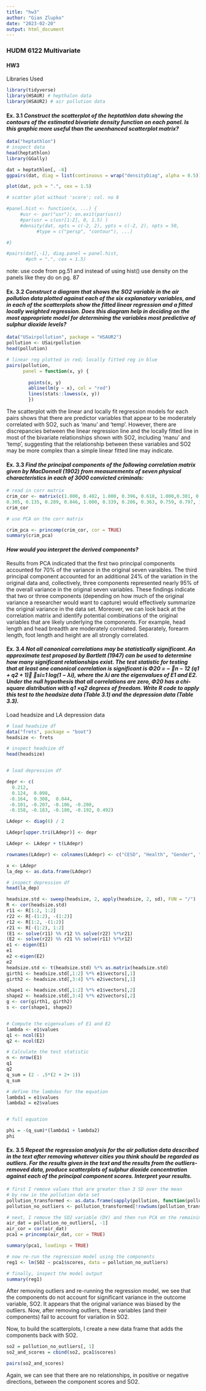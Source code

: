 ```yaml
---
title: "hw3"
author: "Gian Zlupko"
date: "2023-02-20"
output: html_document
---
```


### HUDM 6122 Multivariate  
#### HW3 


Libraries Used
```r
library(tidyverse)
library(HSAUR) # hepthalon data 
library(HSAUR2) # air pollution data 

```




#### Ex. 3.1 *Construct the scatterplot of the heptathlon data showing the contours of the estimated bivariate density function on each panel. Is this graphic more useful than the unenhanced scatterplot matrix?*


```r
data("heptathlon") 
# inspect data 
head(heptathlon) 
library(GGally) 

dat = heptathlon[, -8]
ggpairs(dat, diag = list(continuous = wrap("densityDiag", alpha = 0.5)))  

```



```r
plot(dat, pch = ".", cex = 1.5)
```




```r

# scatter plot without 'score'; col. no 8 

#panel.hist <- function(x, ...) {
     #usr <- par("usr"); on.exit(par(usr))
     #par(usr = c(usr[1:2], 0, 1.5) )
     #density(dat, xpts = c(-2, 2), ypts = c(-2, 2), npts = 50,
           #type = c("persp", "contour"), ...)

#}

#pairs(dat[,-1], diag.panel = panel.hist, 
       #pch = ".", cex = 1.5)
```


note: use code from pg.51 and instead of using hist() use density on the panels like they do on pg. 87



#### Ex. 3.2 *Construct a diagram that shows the SO2 variable in the air pollution data plotted against each of the six explanatory variables, and in each of the scatterplots show the fitted linear regression and a fitted locally weighted regression. Does this diagram help in deciding on the most appropriate model for determining the variables most predictive of sulphur dioxide levels?*

```r

data("USairpollution", package = "HSAUR2")
pollution <- USairpollution
head(pollution) 

# linear reg plotted in red; locally fitted reg in blue
pairs(pollution, 
      panel = function(x, y) { 
        
        points(x, y)
        abline(lm(y ~ x), col = "red")
        lines(stats::lowess(x, y))
        })

```

The scatterplot with the linear and locally fit regression models for each pairs shows that there are predictor variables that appear to be moderately correlated with SO2, such as 'manu' and 'temp'. However, there are discrepancies between the linear regression line and the locally fitted line in most of the bivariate relationships shown with SO2, including 'manu' and 'temp', suggesting that the relationship between these variables and SO2 may be more complex than a simple linear fitted line may indicate.



#### Ex. 3.3 *Find the principal components of the following correlation matrix given by MacDonnell (1902) from measurements of seven physical characteristics in each of 3000 convicted criminals:*
```r

# read in corr matrix 
crim_cor <- matrix(c(1.000, 0.402, 1.000, 0.396, 0.618, 1.000,0.301, 0.150, 0.321, 1.000, 
0.305, 0.135, 0.289, 0.846, 1.000, 0.339, 0.206, 0.363, 0.759, 0.797, 1.000, 0.340, 0.183, 0.345, 0.661, 0.800, 0.736, 1.000), nrow = 7 , ncol = 7)
crim_cor 

# use PCA on the corr matrix 

crim_pca <- princomp(crim_cor, cor = TRUE)
summary(crim_pca) 

```


#### *How would you interpret the derived components?*

Results from PCA indicated that the first two principal components accounted for 70% of the variance in the original seven varaibles. The third principal component accounted for an additional 24% of the variation in the original data and, collectively, three components represented nearly 95% of the overall variance in the original seven variables. These findings indicate that two or three components (depending on how much of the original variance a researcher would want to capture) would effectively summarize the original variance in the data set. Moreover, we can look back at the correlation matrix and identify potential combinations of the original variables that are likely underlying the components. For example, head length and head breadth are moderately correlated. Separately, forearm length, foot length and height are all strongly correlated.



#### Ex. 3.4 *Not all canonical correlations may be statistically significant. An approximate test proposed by Bartlett (1947) can be used to determine how many significant relationships exist. The test statistic for testing that at least one canonical correlation is significant is Φ20 = − 􏰃n − 12 (q1 + q2 + 1)􏰄 􏰐si=1 log(1 − λi), where the λi are the eigenvalues of E1 and E2. Under the null hypothesis that all correlations are zero, Φ20 has a chi-square distribution with q1 ×q2 degrees of freedom. Write R code to apply this test to the headsize data (Table 3.1) and the depression data (Table 3.3).*



Load headsize and LA depression data 

```r

# load headsize df 
data("frets", package = "boot")
headsize <- frets

# inspect headsize df 
head(headsize) 


# load depression df 

depr <- c(
  0.212,
  0.124,  0.098,
 -0.164,  0.308,  0.044,
 -0.101, -0.207, -0.106, -0.208,
 -0.158, -0.183, -0.180, -0.192, 0.492)

LAdepr <- diag(6) / 2

LAdepr[upper.tri(LAdepr)] <- depr

LAdepr <- LAdepr + t(LAdepr)

rownames(LAdepr) <- colnames(LAdepr) <- c("CESD", "Health", "Gender", "Age", "Edu", "Income")

x <- LAdepr
la_dep <- as.data.frame(LAdepr)

# inspect depression df 
head(la_dep)

```



```r
headsize.std <- sweep(headsize, 2, apply(headsize, 2, sd), FUN = "/")
R <- cor(headsize.std)
r11 <- R[1:2, 1:2]
r22 <- R[-(1:2), -(1:2)]
r12 <- R[1:2, -(1:2)]
r21 <- R[-(1:2), 1:2]
(E1 <- solve(r11) %% r12 %% solve(r22) %*%r21)
(E2 <- solve(r22) %% r21 %% solve(r11) %*%r12)
e1 <- eigen(E1)
e1
e2 <-eigen(E2)
e2
headsize.std <- t(headsize.std) %*% as.matrix(headsize.std)
girth1 <- headsize.std[,1:2] %*% e1$vectors[,1]
girth2 <- headsize.std[,3:4] %*% e2$vectors[,1]

shape1 <- headsize.std[,1:2] %*% e1$vectors[,2]
shape2 <- headsize.std[,3:4] %*% e2$vectors[,2]
g <- cor(girth1, girth2)
s <- cor(shape1, shape2)


# Compute the eigenvalues of E1 and E2
lambda <- e1$values 
q1 <- ncol(E1)
q2 <- ncol(E2) 

# Calculate the test statistic
n <- nrow(E1)
q1
q2
q_sum = (2 - .5*(2 + 2+ 1)) 
q_sum

# define the lambdas for the equation 
lambda1 = e1$values
lambda2 = e2$values


# full equation 

phi = -(q_sum)*(lambda1 + lambda2) 
phi

```



#### Ex. 3.5 *Repeat the regression analysis for the air pollution data described in the text after removing whatever cities you think should be regarded as outliers. For the results given in the text and the results from the outliers-removed data, produce scatterplots of sulphur dioxide concentration against each of the principal component scores. Interpret your results.*

```r

# first I remove values that are greater than 3 SD over the mean 
# by row in the pollution data set
pollution_transformed <- as.data.frame(sapply(pollution, function(pollution) (abs(pollution-mean(pollution))/sd(pollution)))) 
pollution_no_outliers <- pollution_transformed[!rowSums(pollution_transformed > 3), ]

# next, I remove the SO2 variable (DV) and then run PCA on the remaining variables
air_dat = pollution_no_outliers[, -1]
air_cor = cor(air_dat) 
pca1 = princomp(air_dat, cor = TRUE)

summary(pca1, loadings = TRUE)  

```




```r
# now re-run the regression model using the components 
reg1 <- lm(SO2 ~ pca1$scores, data = pollution_no_outliers) 

# finally, inspect the model output 
summary(reg1) 
```


After removing outliers and re-running the regression model, we see that the components do not account for significant variance in the outcome variable, SO2. It appears that the original variance was biased by the outliers. Now, after removing outliers, these variables (and their components) fail to account for variation in SO2. 

Now, to build the scatterplots, I create a new data frame that adds the components back with SO2. 

```r

so2 = pollution_no_outliers[, 1]
so2_and_scores = cbind(so2, pca1$scores) 

pairs(so2_and_scores) 

```

Again, we can see that there are no relationships, in positive or negative directions, between the component scores and SO2. 
















